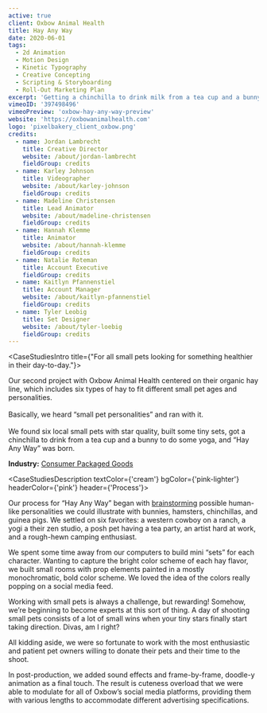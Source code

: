```yaml
---
active: true
client: Oxbow Animal Health
title: Hay Any Way
date: 2020-06-01
tags:
  - 2d Animation
  - Motion Design
  - Kinetic Typography
  - Creative Concepting
  - Scripting & Storyboarding
  - Roll-Out Marketing Plan
excerpt: 'Getting a chinchilla to drink milk from a tea cup and a bunny to do some yoga, and “Hay, Any Way” was born.'
vimeoID: '397498496'
vimeoPreview: 'oxbow-hay-any-way-preview'
website: 'https://oxbowanimalhealth.com'
logo: 'pixelbakery_client_oxbow.png'
credits:
  - name: Jordan Lambrecht
    title: Creative Director
    website: /about/jordan-lambrecht
    fieldGroup: credits
  - name: Karley Johnson
    title: Videographer
    website: /about/karley-johnson
    fieldGroup: credits
  - name: Madeline Christensen
    title: Lead Animator
    website: /about/madeline-christensen
    fieldGroup: credits
  - name: Hannah Klemme
    title: Animator
    website: /about/hannah-klemme
    fieldGroup: credits
  - name: Natalie Roteman
    title: Account Executive
    fieldGroup: credits
  - name: Kaitlyn Pfannenstiel
    title: Account Manager
    website: /about/kaitlyn-pfannenstiel
    fieldGroup: credits
  - name: Tyler Leobig
    title: Set Designer
    website: /about/tyler-loebig
    fieldGroup: credits
---
```


<CaseStudiesIntro title={"For all small pets looking for something healthier in their day-to-day."}>

Our second project with Oxbow Animal Health centered on their organic hay line, which includes six types of hay to fit different small pet ages and personalities. <br/> <br/>Basically, we heard “small pet personalities” and ran with it. <br/> <br/> We found six local small pets with star quality, built some tiny sets, got a chinchilla to drink from a tea cup and a bunny to do some yoga, and “Hay Any Way” was born.

**Industry:** [Consumer Packaged Goods](/industries/cpg-video-production)

</CaseStudiesIntro>

<CaseStudiesDescription textColor={'cream'} bgColor={'pink-lighter'} headerColor={'pink'} header={'Process'}>

Our process for “Hay Any Way” began with [brainstorming](/services/creative-strategy) possible human-like personalities we could illustrate with bunnies, hamsters, chinchillas, and guinea pigs. We settled on six favorites: a western cowboy on a ranch, a yogi a their zen studio, a posh pet having a tea party, an artist hard at work, and a rough-hewn camping enthusiast.

We spent some time away from our computers to build mini “sets” for each character. Wanting to capture the bright color scheme of each hay flavor, we built small rooms with prop elements painted in a mostly monochromatic, bold color scheme. We loved the idea of the colors really popping on a social media feed.

Working with small pets is always a challenge, but rewarding! Somehow, we’re beginning to become experts at this sort of thing. A day of shooting small pets consists of a lot of small wins when your tiny stars finally start taking direction. Divas, am I right?

All kidding aside, we were so fortunate to work with the most enthusiastic and patient pet owners willing to donate their pets and their time to the shoot.

In post-production, we added sound effects and frame-by-frame, doodle-y animation as a final touch. The result is cuteness overload that we were able to modulate for all of Oxbow’s social media platforms, providing them with various lengths to accommodate different advertising specifications.

</CaseStudiesDescription>
